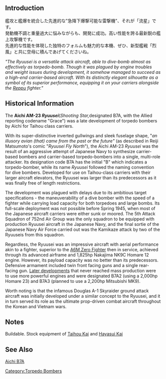 {{Template:Equipmentinfo
|name = Ryuusei (Shooting Star)
|id = 18
|japanesename = 流星
|icon = {{BluePlane}}
|type = Carrier-Based Torpedo Bomber
|effect = {{Torpedo}}+10, {{ASW}}+4, {{LOS}}+1
|radius = 6
|scrap = {{Fuel}}2, {{Ammo}}5, {{Bauxite}}10
|image = <gallery type="slideshow" widths="360px" position="center" hideaddbutton="true">
Equipment18-1.png
Equipment18-2.png
Equipment18-3.png
Equipment18-4.png
</gallery>
|CVL = lime
|CV = lime
|CVB = lime}}

==Introduction==
艦攻と艦爆を統合した先進的な"急降下爆撃可能な雷撃機"、それが「流星」です。<br />
発動機不調と重量過大に悩みながらも、開発に成功。高い性能を誇る最新鋭の艦上攻撃機です。<br />
先進的な性能を体現した独特のフォルムも魅力的な本機、ぜひ、新型艦戦「烈風」と共に空母に積んであげてくださいね。

''"The Ryuusei is a versatile attack aircraft, able to dive-bomb almost as effectively as torpedo-bomb. Though it was plagued by engine troubles and weight issues during development, it somehow managed to succeed as a high-end carrier-based aircraft. With its distinctly elegant silhouette as a symbol of its superior performance, equipping it on your carriers alongside the [[Reppuu (Strong Gale)|Reppu]] fighter."''

== Historical Information ==
The '''Aichi AM-23 ''Ryuusei'' '''(''Shooting Star, ''designated B7A, with the Allied reporting codename "Grace") was a late development of torpedo bombers by Aichi for Taihou class carriers. 

With its super-distinctive inverted gullwings and sleek fuselage shape, "''an illusory avian (that) came from the past or the future"'' (as described in Reiji Matsumoto's comic "''Ryuusei Fly North''"), the Aichi AM-23 ''Ryuusei'' was the result of an aggressive attempt of Japanese Navy to synthesize carrier-based bombers and carrier-based torpedo-bombers into a single, multi-role attacker. Its designation code B7A has the initial "B" which indicates a torpedo-bomber, while its name ''Ryuusei'' followed the naming convention for dive bombers. Developed for use on Taihou-class carriers with their larger aircraft elevators, the Ryuusei was larger than its predecessors as it was finally free of length restrictions. 

The development was plagued with delays due to its ambitious target specifications - the maneuverability of a dive bomber with the speed of a fighter while carrying load capacity for both torpedoes and large bombs. Its full-scale deployment was not possible before Spring 1945, when most of the Japanese aircraft carriers were either sunk or moored. The 5th Attack Squadron of 752nd Air Group was the only squadron to be equipped with production Ryuusei aircraft in the Japanese Navy, and the final sortie of the Japanese Navy Air Force carried out was the Kamikaze attack by two of the Ryuuseis from this squadron. 

Regardless, the Ryuusei was an impressive aircraft with aerial performance akin to a fighter, superior to the [[Type 52 Zero Fighter|A6M Zero Fighter]] then in service, achieved through its advanced airframe and 1,825hp Nakajima NK9C Homare 12 engine. However, its payload capacity was no better than its predecessors. Defensive armament included twin front facing guns and a single rear-facing gun. [[Ryuusei Kai (Shooting Star)|Later developments]] that never reached mass production were to use more powerful engines and were designated B7A2 (using a 2,000hp Homare 23) and B7A3 (planned to use a 2,200hp Mitsubishi MK9).

Worth noting is that the infamous Douglas A-1 Skyraider ground attack aircraft was initially developed under a similar concept to the Ryuusei, and it in turn served its role as the ultimate prop-driven combat aircraft throughout the Korean and Vietnam wars.

==Notes==
Buildable. Stock equipment of [[Taihou|Taihou Kai]] and [[Hayasui|Hayasui Kai]]

==See Also==
[[wikipedia:Aichi B7A|Aichi B7A]]
{{Equipmentlist}}
[[Category:Torpedo Bombers]]